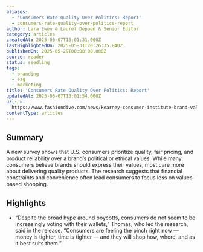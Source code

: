 ```yaml
---
aliases:
  - 'Consumers Rate Quality Over Politics: Report'
  - consumers-rate-quality-over-politics-report
author: Lara Ewen & Laurel Deppen & Senior Editor
category: articles
createdAt: 2025-06-07T13:01:31.000Z
lastHighlightedOn: 2025-05-31T20:26:35.840Z
publishedOn: 2025-05-29T00:00:00.000Z
source: reader
status: seedling
tags:
  - branding
  - esg
  - marketing
title: 'Consumers Rate Quality Over Politics: Report'
updatedAt: 2025-06-07T13:01:54.000Z
url: >-
  https://www.fashiondive.com/news/kearney-consumer-institute-brand-values-shopping-consumers/749216/?utm_source=Sailthru&utm_medium=email&utm_campaign=Newsletter%20Weekly%20Roundup:%20Retail%20Dive:%20Daily%20Dive%2005-31-2025&utm_term=Retail%20Dive%20Weekender
contentType: articles
---
```

## Summary

A new survey shows that U.S. consumers prioritize quality, fair pricing, and product reliability over a brand’s political or ethical values. While many consumers believe brands should express their values, most care more about delivering quality products. The research suggests that financial constraints and convenience often lead consumers to focus less on values-based shopping.

## Highlights

- “Despite the broad hype around boycotts, consumers do not seem to be increasingly voting with their wallets,” Thomas, who led the research, said in the release. “Consumers are feeling the pinch right now — money is tighter, time is tighter — and they will shop how, where, and as it best suits them.”
